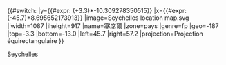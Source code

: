 {{#switch:{{{1}}}
|y={{#expr: ({{{2}}}+3.3)*-10.309278350515}} 
|x={{#expr: ({{{3}}}-45.7)*8.695652173913}}
|image=Seychelles location map.svg
|iwidth=1087
|iheight=917
|name=塞席爾
|zone=pays
|genre=fp
|geo=-187
|top=-3.3
|bottom=-13.0
|left=45.7
|right=57.2
|projection=Projection équirectangulaire
}}<noinclude>{{Location map/Info|Seychelles}}
{{Documentation}}
[[Category:地理位置圖模板|Seychelles]]
</noinclude>